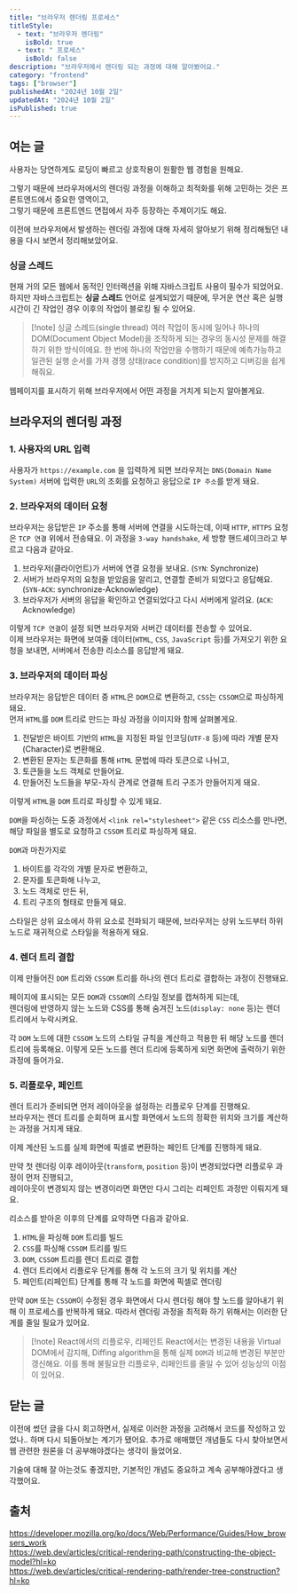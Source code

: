 ```yaml
---
title: "브라우저 렌더링 프로세스"
titleStyle:
  - text: "브라우저 렌더링"
    isBold: true
  - text: " 프로세스"
    isBold: false
description: "브라우저에서 렌더링 되는 과정에 대해 알아봤어요."
category: "frontend"
tags: ["browser"]
publishedAt: "2024년 10월 2일"
updatedAt: "2024년 10월 2일"
isPublished: true
---
```


## 여는 글

사용자는 당연하게도 로딩이 빠르고 상호작용이 원활한 웹 경험을 원해요.

그렇기 때문에 브라우저에서의 렌더링 과정을 이해하고 최적화를 위해 고민하는 것은 프론트엔드에서 중요한 영역이고,  
그렇기 때문에 프론트엔드 면접에서 자주 등장하는 주제이기도 해요.

이전에 브라우저에서 발생하는 렌더링 과정에 대해 자세히 알아보기 위해 정리해뒀던 내용을 다시 보면서 정리해보았어요.

### 싱글 스레드

현재 거의 모든 웹에서 동적인 인터랙션을 위해 자바스크립트 사용이 필수가 되었어요.  
하지만 자바스크립트는 **싱글 스레드** 언어로 설계되었기 때문에, 무거운 연산 혹은 실행시간이 긴 작업인 경우 이후의 작업이 블로킹 될 수 있어요.

> [!note] 싱글 스레드(single thread)
> 여러 작업이 동시에 일어나 하나의 DOM(Document Object Model)을 조작하게 되는 경우의 동시성 문제를 해결하기 위한 방식이에요. 한 번에 하나의 작업만을 수행하기 때문에 예측가능하고 일관된 실행 순서를 가져 경쟁 상태(race condition)를 방지하고 디버깅을 쉽게 해줘요.

웹페이지를 표시하기 위해 브라우저에서 어떤 과정을 거치게 되는지 알아볼게요.

## 브라우저의 렌더링 과정

<p> </p>

### 1. 사용자의 URL 입력

사용자가 `https://example.com` 을 입력하게 되면 브라우저는 `DNS(Domain Name System)` 서버에 입력한 `URL`의 조회를 요청하고 응답으로 `IP 주소`를 받게 돼요.

### 2. 브라우저의 데이터 요청

브라우저는 응답받은 `IP` 주소를 통해 서버에 연결을 시도하는데, 이때 `HTTP`, `HTTPS` 요청은 `TCP 연결` 위에서 전송돼요.
이 과정을 `3-way handshake`, 세 방향 핸드셰이크라고 부르고 다음과 같아요.

1. 브라우저(클라이언트)가 서버에 연결 요청을 보내요. (`SYN`: Synchronize)
2. 서버가 브라우저의 요청을 받았음을 알리고, 연결할 준비가 되었다고 응답해요. (`SYN-ACK`: synchronize-Acknowledge)
3. 브라우저가 서버의 응답을 확인하고 연결되었다고 다시 서버에게 알려요. (`ACK`: Acknowledge)

<MDXImage
  src="posts/browser-rendering/tcp.png"
  width="350px"
  alt="TCP 연결 과정"
  caption="TCP 연결 과정"
/>

이렇게 `TCP 연결`이 설정 되면 브라우저와 서버간 데이터를 전송할 수 있어요.  
이제 브라우저는 화면에 보여줄 데이터(`HTML`, `CSS`, `JavaScript` 등)를 가져오기 위한 요청을 보내면, 서버에서 전송한 리소스를 응답받게 돼요.

### 3. 브라우저의 데이터 파싱

브라우저는 응답받은 데이터 중 `HTML`은 `DOM`으로 변환하고, `CSS`는 `CSSOM`으로 파싱하게 돼요.  
먼저 `HTML`를 `DOM` 트리로 만드는 파싱 과정을 이미지와 함께 살펴볼게요.

<MDXImage
  src="posts/browser-rendering/dom-parsing.png"
  alt="DOM 파싱 과정"
  caption="DOM 파싱 과정"
/>

1. 전달받은 바이트 기반의 `HTML`을 지정된 파일 인코딩(`UTF-8` 등)에 따라 개별 문자(Character)로 변환해요.
2. 변환된 문자는 토큰화를 통해 `HTML` 문법에 따라 토큰으로 나뉘고,
3. 토큰들을 노드 객체로 만들어요.
4. 만들어진 노드들을 부모-자식 관계로 연결해 트리 구조가 만들어지게 돼요.

이렇게 `HTML`을 `DOM` 트리로 파싱할 수 있게 돼요.

`DOM`을 파싱하는 도중 과정에서 `<link rel="stylesheet">` 같은 `CSS` 리소스를 만나면, 해당 파일을 별도로 요청하고 `CSSOM` 트리로 파싱하게 돼요.

<MDXImage
  src="posts/browser-rendering/cssom-parsing.png"
  alt="CSSOM 파싱 과정"
  caption="CSSOM 파싱 과정"
/>

`DOM`과 마찬가지로

1. 바이트를 각각의 개별 문자로 변환하고,
2. 문자를 토큰화해 나누고,
3. 노드 객체로 만든 뒤,
4. 트리 구조의 형태로 만들게 돼요.

스타일은 상위 요소에서 하위 요소로 전파되기 때문에, 브라우저는 상위 노드부터 하위 노드로 재귀적으로 스타일을 적용하게 돼요.

### 4. 렌더 트리 결합

이제 만들어진 `DOM` 트리와 `CSSOM` 트리를 하나의 렌더 트리로 결합하는 과정이 진행돼요.

<MDXImage
  src="posts/browser-rendering/render-tree.png"
  alt="렌더 트리 결합 과정"
  caption="렌더 트리 결합 과정"
/>

페이지에 표시되는 모든 `DOM`과 `CSSOM`의 스타일 정보를 캡쳐하게 되는데,  
렌더링에 반영하지 않는 노드와 CSS를 통해 숨겨진 노드(`display: none` 등)는 렌더 트리에서 누락시켜요.

각 `DOM` 노드에 대한 `CSSOM` 노드의 스타일 규칙을 계산하고 적용한 뒤 해당 노드를 렌더 트리에 등록해요.
이렇게 모든 노드를 렌더 트리에 등록하게 되면 화면에 출력하기 위한 과정에 들어가요.

### 5. 리플로우, 페인트

렌더 트리가 준비되면 먼저 레이아웃을 설정하는 리플로우 단계를 진행해요.  
브라우저는 렌더 트리를 순회하며 표시할 화면에서 노드의 정확한 위치와 크기를 계산하는 과정을 거치게 돼요.

이제 계산된 노드를 실제 화면에 픽셀로 변환하는 페인트 단계를 진행하게 돼요.

만약 첫 렌더링 이후 레이아웃(`transform`, `position` 등)이 변경되었다면 리플로우 과정이 먼저 진행되고,  
레이아웃이 변경되지 않는 변경이라면 화면만 다시 그리는 리페인트 과정만 이뤄지게 돼요.

리소스를 받아온 이후의 단계를 요약하면 다음과 같아요.

1. `HTML`을 파싱해 `DOM` 트리를 빌드
2. `CSS`를 파싱해 `CSSOM` 트리를 빌드
3. `DOM`, `CSSOM` 트리를 렌더 트리로 결합
4. 렌더 트리에서 리플로우 단계를 통해 각 노드의 크기 및 위치를 계산
5. 페인트(리페인트) 단계를 통해 각 노드를 화면에 픽셀로 렌더링

만약 `DOM` 또는 `CSSOM`이 수정된 경우 화면에서 다시 렌더링 해야 할 노드를 알아내기 위해 이 프로세스를 반복하게 돼요.
따라서 렌더링 과정을 최적화 하기 위해서는 이러한 단계를 줄일 필요가 있어요.

> [!note] React에서의 리플로우, 리페인트
> React에서는 변경된 내용을 Virtual DOM에서 감지해, Diffing algorithm을 통해 실제 `DOM`과 비교해 변경된 부분만 갱신해요. 이를 통해 불필요한 리플로우, 리페인트를 줄일 수 있어 성능상의 이점이 있어요.

## 닫는 글

이전에 썼던 글을 다시 회고하면서, 실제로 이러한 과정을 고려해서 코드를 작성하고 있었나.. 하며 다시 되돌아보는 계기가 됐어요. 추가로 애매했던 개념들도 다시 찾아보면서 웹 관련한 원론을 더 공부해야겠다는 생각이 들었어요.

기술에 대해 잘 아는것도 좋겠지만, 기본적인 개념도 중요하고 계속 공부해야겠다고 생각했어요.

## 출처

https://developer.mozilla.org/ko/docs/Web/Performance/Guides/How_browsers_work  
https://web.dev/articles/critical-rendering-path/constructing-the-object-model?hl=ko  
https://web.dev/articles/critical-rendering-path/render-tree-construction?hl=ko
